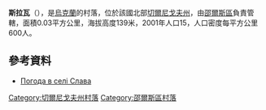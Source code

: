 {{coord|51|57|53|N|32|11|14|E|scale:100000|display=title}}

'''斯拉瓦'''（{{lang-uk|Слава}}），是[[烏克蘭|烏克蘭]]的村落，位於該國北部[[切爾尼戈夫州|切爾尼戈夫州]]，由[[邵爾斯區|邵爾斯區]]負責管轄，面積0.03平方公里，海拔高度139米，2001年人口15，人口密度每平方公里600人。

==參考資料==
* [http://weather.in.ua/ua/chernigovskaja/24064 Погода в селі Слава] {{Wayback|url=http://weather.in.ua/ua/chernigovskaja/24064 |date=20111220105226 }}

[[Category:切爾尼戈夫州村落|Category:切爾尼戈夫州村落]]
[[Category:邵爾斯區村落|Category:邵爾斯區村落]]


{{Chernihiv-geo-stub}}